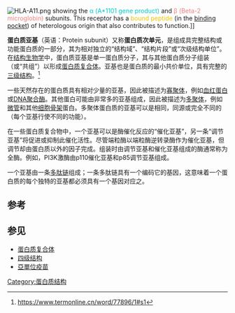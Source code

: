 {{multiple issues|
{{expand|time=2018-10-31T06:23:46+00:00}}
{{expert|time=2018-10-31T06:23:46+00:00}}
{{unreferenced|time=2018-10-31T06:23:46+00:00}}
}}
{{NoteTA|G1=Science}}
[[Image:HLA-A11.png|thumb]] showing the <span style="color:#00CBC8;">α (A*1101 gene product)</span> and <span style="color:#F08080;">β (Beta-2 microglobin)</span> subunits. This receptor has a <span style="color:#EEC700;">bound peptide</span> (in the [[binding_pocket|binding pocket]]) of heterologous origin that also contributes to function.]]

'''蛋白质亚基'''（英语：Protein subunit）又称'''蛋白质次单元'''，是组成具完整结构或功能蛋白质的一部分，其为相对独立的“结构域”、“结构片段”或“次级结构单位”。在[[结构生物学|结构生物学]]中，蛋白质亚基是单一蛋白质分子，其与其他蛋白质分子组装（或“共组”）以形成[[蛋白质复合体|蛋白质复合体]]。亚基也是蛋白质的最小共价单位，具有完整的[[三级结构|三级结构]]。<ref>https://www.termonline.cn/word/77896/1#s1</ref>

一些天然存在的蛋白质具有相对少量的亚基，因此被描述为[[寡聚体|寡聚体]]，例如[[血红蛋白|血红蛋白]]或[[DNA聚合酶|DNA聚合酶]]。其他蛋白可能由非常多的亚基组成，因此被描述为[[多聚体|多聚体]]，例如[[微管|微管]]和其他[[细胞骨架|细胞骨架]]蛋白。多聚体蛋白质的亚基可以是相同，同源或完全不同的（每个亚基行使不同的功能）。

在一些蛋白质复合物中，一个亚基可以是酶催化反应的“催化亚基”，另一条“调节亚基”将促进或抑制此催化活性。尽管端粒酶以端粒酶逆转录酶作为催化亚基，但调节却由蛋白质以外的因子完成。组装时由调节亚基和催化亚基组成的酶通常称为全酶。例如，PI3K激酶由p110催化亚基和p85调节亚基组成。

一个亚基由一条[[多肽链|多肽链]]组成；一条多肽链具有一个编码它的基因，这意味着一个蛋白质的每个独特的亚基都必须具有一个基因对应之。

==参考==
<references/>

==参见==
*[[蛋白质复合体|蛋白质复合体]]
*[[四级结构|四级结构]]
*[[亞單位疫苗|亞單位疫苗]]

{{疫苗}}
{{biochem-stub}}

[[Category:蛋白质结构|Category:蛋白质结构]]
